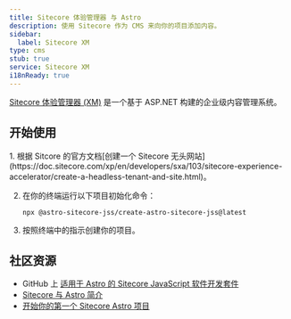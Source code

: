 ```yaml
---
title: Sitecore 体验管理器 与 Astro
description: 使用 Sitecore 作为 CMS 来向你的项目添加内容。
sidebar:
  label: Sitecore XM
type: cms
stub: true
service: Sitecore XM
i18nReady: true
---
```


[Sitecore 体验管理器 (XM)](https://www.sitecore.com/products/experience-manager) 是一个基于 ASP.NET 构建的企业级内容管理系统。

## 开始使用

<Steps>
1. 根据 Sitcore 的官方文档[创建一个 Sitecore 无头网站](https://doc.sitecore.com/xp/en/developers/sxa/103/sitecore-experience-accelerator/create-a-headless-tenant-and-site.html)。

2. 在你的终端运行以下项目初始化命令： 
    ```shell
    npx @astro-sitecore-jss/create-astro-sitecore-jss@latest
    ```

3. 按照终端中的指示创建你的项目。
</Steps>

## 社区资源

- GitHub 上 [适用于 Astro 的 Sitecore JavaScript 软件开发套件](https://github.com/exdst/jss-astro-public)
- [Sitecore 与 Astro 简介](https://exdst.com/posts/20231002-sitecore-astro)
- [开始你的第一个 Sitecore Astro 项目](https://exdst.com/posts/20240103-first-sitecore-astro-project)
